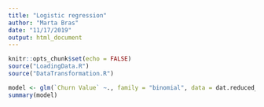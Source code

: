```yaml
---
title: "Logistic regression"
author: "Marta Bras"
date: "11/17/2019"
output: html_document
---
```


```r
knitr::opts_chunk$set(echo = FALSE)
source("LoadingData.R")
source("DataTransformation.R")
```


```r
model <- glm(`Churn Value` ~., family = "binomial", data = dat.reduced_2)
summary(model)
```

